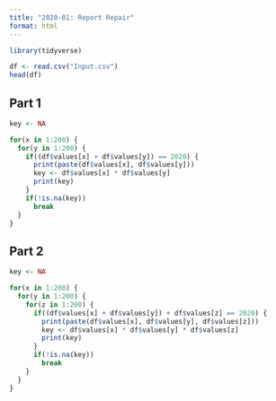 ```yaml
---
title: "2020-01: Report Repair"
format: html
---
```


```r
library(tidyverse)

df <- read.csv("Input.csv")
head(df)
```

## Part 1

```r
key <- NA

for(x in 1:200) {
  for(y in 1:200) {
    if((df$values[x] + df$values[y]) == 2020) {
      print(paste(df$values[x], df$values[y]))
      key <- df$values[x] * df$values[y]
      print(key)
    }
    if(!is.na(key))
      break
  }
}
```

## Part 2

```r
key <- NA

for(x in 1:200) {
  for(y in 1:200) {
    for(z in 1:200) {
      if((df$values[x] + df$values[y]) + df$values[z] == 2020) {
        print(paste(df$values[x], df$values[y], df$values[z]))
        key <- df$values[x] * df$values[y] * df$values[z]
        print(key)
      }
      if(!is.na(key))
        break
    }
  }
}
```